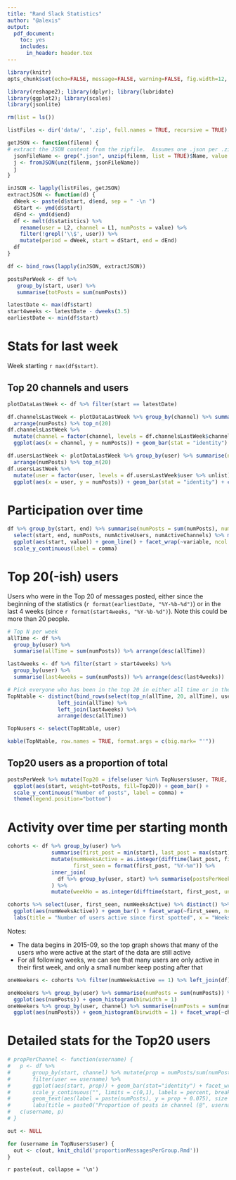 ```yaml
---
title: "Rand Slack Statistics"
author: "@alexis"
output: 
  pdf_document: 
    toc: yes
    includes:
      in_header: header.tex
---
```


```r
library(knitr)
opts_chunk$set(echo=FALSE, message=FALSE, warning=FALSE, fig.width=12, fig.height=6)

library(reshape2); library(dplyr); library(lubridate)
library(ggplot2); library(scales)
library(jsonlite)

rm(list = ls())

listFiles <- dir('data/', '.zip', full.names = TRUE, recursive = TRUE)

getJSON <- function(filenm) {
# extract the JSON content from the zipfile.  Assumes one .json per .zip
  jsonFileName <- grep(".json", unzip(filenm, list = TRUE)$Name, value = TRUE)  # find .json file in the zipfile
  j <- fromJSON(unz(filenm, jsonFileName))
  j
}

inJSON <- lapply(listFiles, getJSON)
extractJSON <- function(d) {
  dWeek <- paste(d$start, d$end, sep = " -\n ")
  dStart <- ymd(d$start)
  dEnd <- ymd(d$end)
  df <- melt(d$statistics) %>% 
    rename(user = L2, channel = L1, numPosts = value) %>% 
    filter(!grepl('\\$', user)) %>%
    mutate(period = dWeek, start = dStart, end = dEnd)
  df
}

df <- bind_rows(lapply(inJSON, extractJSON))

postsPerWeek <- df %>% 
   group_by(start, user) %>% 
   summarise(totPosts = sum(numPosts))

latestDate <- max(df$start)
start4weeks <- latestDate - dweeks(3.5)
earliestDate <- min(df$start)
```

# Stats for last week
Week starting `r max(df$start)`.

## Top 20 channels and users
```r
plotDataLastWeek <- df %>% filter(start == latestDate)  

df.channelsLastWeek <- plotDataLastWeek %>% group_by(channel) %>% summarise(numPosts = sum(numPosts)) %>% 
  arrange(numPosts) %>% top_n(20)
df.channelsLastWeek %>% 
  mutate(channel = factor(channel, levels = df.channelsLastWeek$channel %>% unlist)) %>%  # reorder bars
  ggplot(aes(x = channel, y = numPosts)) + geom_bar(stat = "identity") + coord_flip()

df.usersLastWeek <- plotDataLastWeek %>% group_by(user) %>% summarise(numPosts = sum(numPosts)) %>% 
  arrange(numPosts) %>% top_n(20)
df.usersLastWeek %>% 
  mutate(user = factor(user, levels = df.usersLastWeek$user %>% unlist)) %>%
  ggplot(aes(x = user, y = numPosts)) + geom_bar(stat = "identity") + coord_flip()

```

# Participation over time

```r
df %>% group_by(start, end) %>% summarise(numPosts = sum(numPosts), numActiveUsers = length(user), numActiveChannels = length(unique(channel))) %>%
  select(start, end, numPosts, numActiveUsers, numActiveChannels) %>% melt(id.vars = c("start", "end")) %>%
  ggplot(aes(start, value)) + geom_line() + facet_wrap(~variable, ncol = 1, scales = "free_y") + 
  scale_y_continuous(label = comma)
```


# Top 20(-ish) users

Users who were in the Top 20 of messages posted, either since the beginning of the statistics (`r format(earliestDate, "%Y-%b-%d")`) or in the last 4 weeks (since `r format(start4weeks, "%Y-%b-%d")`).  Note this could be more than 20 people.

```r
# Top N per week
allTime <- df %>% 
  group_by(user) %>% 
  summarise(allTime = sum(numPosts)) %>% arrange(desc(allTime)) 

last4weeks <- df %>% filter(start > start4weeks) %>%
  group_by(user) %>% 
  summarise(last4weeks = sum(numPosts)) %>% arrange(desc(last4weeks)) 

# Pick everyone who has been in the top 20 in either all time or in the last 4 weeks
TopNtable <- distinct(bind_rows(select(top_n(allTime, 20, allTime), user), select(top_n(last4weeks, 20, last4weeks), user))) %>% 
                left_join(allTime) %>%
                left_join(last4weeks) %>%
                arrange(desc(allTime))

TopNusers <- select(TopNtable, user)

kable(TopNtable, row.names = TRUE, format.args = c(big.mark= "'"))

```

## Top20 users as a proportion of total

```r
postsPerWeek %>% mutate(Top20 = ifelse(user %in% TopNusers$user, TRUE, FALSE)) %>%
  ggplot(aes(start, weight=totPosts, fill=Top20)) + geom_bar() +
  scale_y_continuous("Number of posts", label = comma) +
  theme(legend.position="bottom")

```

# Activity over time per starting month

```r
cohorts <- df %>% group_by(user) %>%
              summarise(first_post = min(start), last_post = max(start)) %>% 
              mutate(numWeeksActive = as.integer(difftime(last_post, first_post, units = "weeks")) + 1,
                     first_seen = format(first_post, "%Y-%m")) %>%
              inner_join(
                df %>% group_by(user, start) %>% summarise(postsPerWeek = sum(numPosts))    # number of posts per week
              ) %>%
              mutate(weekNo = as.integer(difftime(start, first_post, units = "weeks")))

cohorts %>% select(user, first_seen, numWeeksActive) %>% distinct() %>%
  ggplot(aes(numWeeksActive)) + geom_bar() + facet_wrap(~first_seen, ncol = 1, labeller = label_both) +
  labs(title = "Number of users active since first spotted", x = "Weeks since first seen", y = "Number of users active")
```

Notes:

* The data begins in 2015-09, so the top graph shows that many of the users who were active at the start of the data are still active
* For all following weeks, we can see that many users are only active in their first week, and only a small number keep posting after that

```r
oneWeekers <- cohorts %>% filter(numWeeksActive == 1) %>% left_join(df)

oneWeekers %>% group_by(user) %>% summarise(numPosts = sum(numPosts)) %>% select(user, numPosts) %>%
  ggplot(aes(numPosts)) + geom_histogram(binwidth = 1) 
oneWeekers %>% group_by(user, channel) %>% summarise(numPosts = sum(numPosts)) %>% select(user, channel, numPosts) %>%
  ggplot(aes(numPosts)) + geom_histogram(binwidth = 1) + facet_wrap(~channel)
```


# Detailed stats for the Top20 users

```r
# propPerChannel <- function(username) {
#   p <- df %>%
#       group_by(start, channel) %>% mutate(prop = numPosts/sum(numPosts)) %>%
#       filter(user == username) %>%
#       ggplot(aes(start, prop)) + geom_bar(stat="identity") + facet_wrap(~channel) +
#       scale_y_continuous("", limits = c(0,1), labels = percent, breaks = c(0, .25, .5, .75, 1)) + 
#       geom_text(aes(label = paste(numPosts), y = prop + 0.075), size = 3) +
#       labs(title = paste0("Proportion of posts in channel (@", username, ")"))
#   c(username, p)
# }

out <- NULL

for (username in TopNusers$user) {
  out <- c(out, knit_child('proportionMessagesPerGroup.Rmd'))
}

```
`r paste(out, collapse = '\n')`
